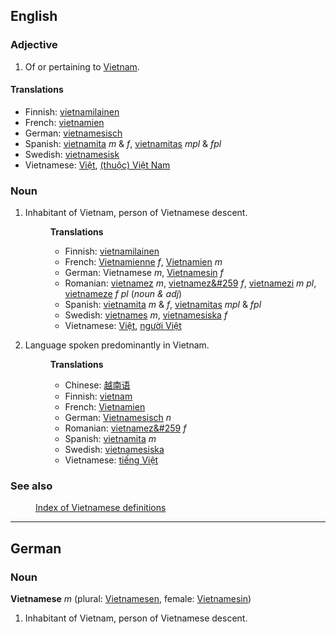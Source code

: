 ==English==
===Adjective===
#Of or pertaining to [[Vietnam]].

====Translations====
*Finnish: [[vietnamilainen]]
*French: [[vietnamien]]
*German: [[vietnamesisch]]
*Spanish: [[vietnamita]] ''m'' &amp; ''f'', [[vietnamitas]] ''mpl'' &amp; ''fpl''
*Swedish: [[vietnamesisk]]
*Vietnamese: [[Việt]], [[Việt Nam|(thuộc) Việt Nam]]

===Noun===
#Inhabitant of Vietnam, person of Vietnamese descent.
#:'''Translations'''
#:*Finnish: [[vietnamilainen]]
#:*French: [[Vietnamienne]] ''f'', [[Vietnamien]] ''m''
#:*German: Vietnamese ''m'', [[Vietnamesin]] ''f''
#:*Romanian: [[vietnamez]] ''m'', [[vietnamez&#259]] ''f'', [[vietnamezi]] ''m pl'', [[vietnameze]] ''f pl'' (''noun & adj'')
#:*Spanish: [[vietnamita]] ''m'' &amp; ''f'', [[vietnamitas]] ''mpl'' &amp; ''fpl''
#:*Swedish: [[vietnames]] ''m'', [[vietnamesiska]] ''f''
#:*Vietnamese: [[Việt]], [[người Việt]]
#Language spoken predominantly in Vietnam.
#:'''Translations'''
#:*Chinese: [[越南语]]
#:*Finnish: [[vietnam]]
#:*French: [[Vietnamien]]
#:*German: [[Vietnamesisch]] ''n''
#:*Romanian: [[vietnamez&#259]] ''f''
#:*Spanish: [[vietnamita]] ''m''
#:*Swedish: [[vietnamesiska]]
#:*Vietnamese: [[tiếng Việt]]

===See also===
:[[Wiktionary:Vietnamese index|Index of Vietnamese definitions]]

----

==German==

===Noun===
'''Vietnamese''' ''m'' (plural: [[Vietnamesen]], female: [[Vietnamesin]])

#Inhabitant of Vietnam, person of Vietnamese descent.